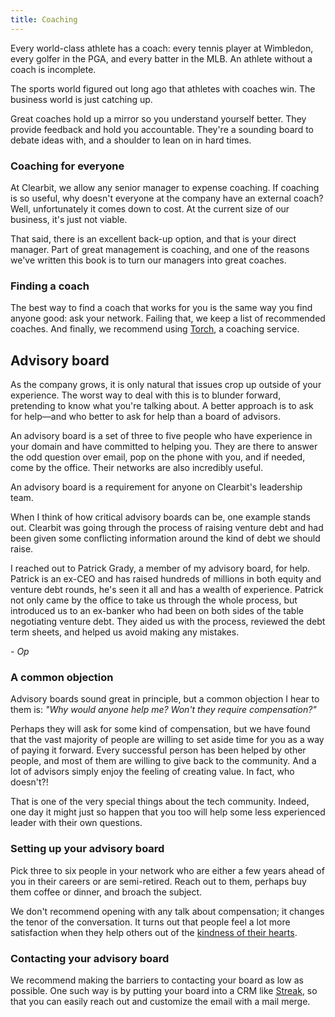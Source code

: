 ```yaml
---
title: Coaching
---
```



Every world-class athlete has a coach: every tennis player at Wimbledon, every golfer in the PGA, and every batter in the MLB. An athlete without a coach is incomplete.

The sports world figured out long ago that athletes with coaches win. The business world is just catching up.

Great coaches hold up a mirror so you understand yourself better. They provide feedback and hold you accountable. They're a sounding board to debate ideas with, and a shoulder to lean on in hard times.

### Coaching for everyone

At Clearbit, we allow any senior manager to expense coaching. If coaching is so useful, why doesn't everyone at the company have an external coach? Well, unfortunately it comes down to cost. At the current size of our business, it's just not viable.

That said, there is an excellent back-up option, and that is your direct manager. Part of great management is coaching, and one of the reasons we've written this book is to turn our managers into great coaches.

### Finding a coach

The best way to find a coach that works for you is the same way you find anyone good: ask your network. Failing that, we keep a list of recommended coaches. And finally, we recommend using [Torch](https://torch.io/), a coaching service.

## Advisory board

As the company grows, it is only natural that issues crop up outside of your experience. The worst way to deal with this is to blunder forward, pretending to know what you're talking about. A better approach is to ask for help—and who better to ask for help than a board of advisors.

An advisory board is a set of three to five people who have experience in your domain and have committed to helping you. They are there to answer the odd question over email, pop on the phone with you, and if needed, come by the office. Their networks are also incredibly useful.

An advisory board is a requirement for anyone on Clearbit's leadership team.

<Callout emoji="🗣">
When I think of how critical advisory boards can be, one example stands out. Clearbit was going through the process of raising venture debt and had been given some conflicting information around the kind of debt we should raise.

I reached out to Patrick Grady, a member of my advisory board, for help. Patrick is an ex-CEO and has raised hundreds of millions in both equity and venture debt rounds, he's seen it all and has a wealth of experience. Patrick not only came by the office to take us through the whole process, but introduced us to an ex-banker who had been on both sides of the table negotiating venture debt. They aided us with the process, reviewed the debt term sheets, and helped us avoid making any mistakes.

*- Op*
</Callout>

### A common objection

Advisory boards sound great in principle, but a common objection I hear to them is: *"Why would anyone help me? Won't they require compensation?"*

Perhaps they will ask for some kind of compensation, but we have found that the vast majority of people are willing to set aside time for you as a way of paying it forward. Every successful person has been helped by other people, and most of them are willing to give back to the community. And a lot of advisors simply enjoy the feeling of creating value. In fact, who doesn't?!

That is one of the very special things about the tech community. Indeed, one day it might just so happen that you too will help some less experienced leader with their own questions.

### Setting up your advisory board

Pick three to six people in your network who are either a few years ahead of you in their careers or are semi-retired. Reach out to them, perhaps buy them coffee or dinner, and broach the subject.

We don't recommend opening with any talk about compensation; it changes the tenor of the conversation. It turns out that people feel a lot more satisfaction when they help others out of the [kindness of their hearts](https://time.com/collection-post/4070299/secret-to-happiness/).

### Contacting your advisory board

We recommend making the barriers to contacting your board as low as possible. One such way is by putting your board into a CRM like [Streak](https://www.streak.com/), so that you can easily reach out and customize the email with a mail merge.